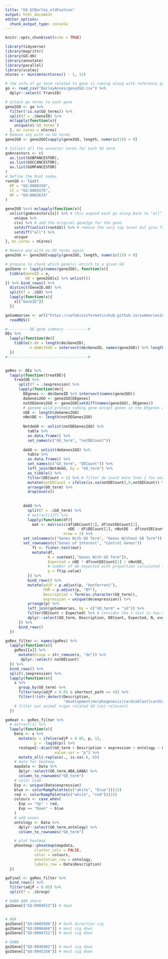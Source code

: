 ```yaml
---
title: "GO_GCBarley_oldFashion"
output: html_document
editor_options: 
  chunk_output_type: console
---
```


```r
knitr::opts_chunk$set(echo = TRUE)
```

```r
library(tidyverse)
library(magrittr)
library(GO.db)
library(annotate)
library(parallel)
library(scales)
nCores <- min(detectCores() - 1, 12)
```

```r
# the info of go term related to gene is coming along with reference genome and genome annotation of Morex v2 (2019)
go <- read_csv("BarleyAnnos/gene2GO.csv") %>% 
  dplyr::select(-TransID)

# attach go terms to each gene
gene2GO <- go %>%
  filter(!is.na(GO_terms)) %>%
  split(f = .$GeneID) %>%
  mclapply(function(x){
    unique(x$`GO_terms`)
  }, mc.cores = nCores)
# Remove any with no GO terms
gene2GO <- gene2GO[vapply(gene2GO, length, numeric(1)) > 0]
```

```r
# Collect all the ancestor terms for each GO term
goAncestors <- c(
  as.list(GOBPANCESTOR),
  as.list(GOCCANCESTOR),
  as.list(GOMFANCESTOR)
)
# Define the Root nodes
rootGO <- list(
  BP = "GO:0008150",
  CC = "GO:0005575",
  MF = "GO:0003674"
)

gene2GO %<>% mclapply(function(x){
  unlist(goAncestors[x]) %>% # this expand each go along back to "all" node, but start with 1 step upper level
    unique %>%
    c(x) %>% # add the original gene2go for the gene
    setdiff(unlist(rootGO)) %>% # remove the very top level but give free level yo choose with additional info in goSummaries
    setdiff("all") %>% 
    unique
}, mc.cores = nCores)

# Remove any with no GO terms again
gene2GO <- gene2GO[vapply(gene2GO, length, numeric(1)) > 0]

# prepare to check which gene(s) enrich to a given GO
go2Gene <- lapply(names(gene2GO), function(x){
  tibble(GeneID = x,
         GO = gene2GO[x] %>% unlist())
}) %>% bind_rows() %>% 
  distinct(GeneID,GO) %>%
  split(f = .$GO) %>%
  lapply(function(x){
    x[["GeneID"]]
  }) 

goSummaries <- url("https://uofabioinformaticshub.github.io/summaries2GO/data/goSummaries.RDS") %>%
  readRDS()
```

```r
#--------- DE gene summary ----------#
DEs %>% 
  lapply(function(de){
    tibble(n.de = length(de$GeneID),
           n.deWithGO = intersect(de$GeneID, names(gene2GO)) %>% length())
  })
#------------------------------------#


goRes <- DEs %>% 
  lapply(function(treatDE){
    treatDE %>% 
      split(f = .$expression) %>% 
      lapply(function(de){
        DEgenes <- de$GeneID %>% intersect(names(gene2GO))
        deGenes2GO <- gene2GO[DEgenes]
        notDEGenes2GO <- gene2GO[setdiff(names(gene2GO), DEgenes)] 
        # genome wild protein coding gene except genes in the DEgenes as background
        nDE <- length(deGenes2GO)
        nNotDE <- length(notDEGenes2GO)
        
        NotdeGO <- unlist(notDEGenes2GO) %>% 
          table %>%
          as.data.frame() %>%
          set_names(c("GO_term", "notDECount")) 
        
        deGO <- unlist(deGenes2GO) %>% 
          table %>%
          as.data.frame() %>%
          set_names(c("GO_term", "DECount")) %>%
          left_join(NotdeGO, by = "GO_term") %>%
          as_tibble() %>%
          filter(DECount > 1) %>% # filter de count more than 1 for each go terms
          mutate(notDECount = ifelse(is.na(notDECount),0,notDECount)) %>% # avoid NA as a given GO associated gene all in DE 
          arrange(GO_term) %>%
          droplevels() 
          
        
        deGO %>%
          split(f = .$GO_term) %>%
          # extract(127) %>%
          lapply(function(df){
            mat <- matrix(c(df$DECount[1], df$notDECount[1],
                            nDE - df$DECount[1], nNotDE - df$notDECount[1]),
                          nrow = 2) %>% 
        set_colnames(c("Genes With GO Term", "Genes Without GO Term")) %>% 
        set_rownames(c("Genes of Interest", "Control Genes"))
            ft <- fisher.test(mat)
            mutate(df, 
                   N = sum(mat[,"Genes With GO Term"]),
                   Expected = nDE * df$notDECount[1] / nNotDE,
                   # number of de expected with proportion calculated in control set
                   p = ft$p.value)
          }) %>%
          bind_rows() %>%
          mutate(adjP = p.adjust(p, "bonferroni"),
                 FDR = p.adjust(p, "BY"),
                 Description = Term(as.character(GO_term)),
                 expression = unique(de$expression)) %>%
          arrange(p) %>%
          left_join(goSummaries, by = c("GO_term" = "id")) %>%
          filter(DECount > Expected) %>% # consider the t.test is two-sided
          dplyr::select(GO_term, Description, DECount, Expected, N, everything())
      }) %>% 
      bind_rows()
  })
```

```r
goRes_filter <- names(goRes) %>% 
  lapply(function(x){
    goRes[[x]] %>% 
      mutate(Group = str_remove(x, "de")) %>% 
       dplyr::select(-notDECount)
  }) %>% 
  bind_rows() %>% 
  split(.$expression) %>% 
  lapply(function(x){
    x %>% 
      group_by(GO_term) %>% 
      filter(any(adjP < 0.05 & shortest_path >= 4)) %>% 
      filter(!(str_detect(Description,
                          "development|morphogenesis|cardioblast|cardiocyte|muscle|heart|animal|determination|cell|synapse")))
    # filter out animal organ related GO (not relevant)
  })

geHeat <- goRes_filter %>%
  # extract(1) %>%
  lapply(function(x){
    Data <- x %>%
      mutate(p = ifelse(adjP < 0.05, p, 1),
             p = -log10(p)) %>% 
      reshape2::dcast(GO_term + Description + expression + ontology ~ Group,
                      value.var = "p") %>%
      mutate_all(~replace(., is.na(.), 0)) 
    # data for heatmap
    mapdata <- Data %>%
      dplyr::select(GO_term,ABA,GABA) %>%
      column_to_rownames("GO_term")
    # color code
    Exp <- unique(Data$expression)
    blue <- colorRampPalette(c("white", "blue"))(15)
    red <- colorRampPalette(c("white", "red"))(15)
    colours <- case_when(
      Exp == "Up" ~ red,
      Exp == "Down" ~ blue
    )
    # add annos
    ontology <- Data %>%
      dplyr::select(GO_term,ontology) %>%
      column_to_rownames("GO_term")

    # plot heatmap
    pheatmap::pheatmap(mapdata,
             cluster_cols = FALSE,
             color = colours,
             annotation_row = ontology,
             labels_row = Data$Description)
  })


```

```r
goFinal <- goRes_filter %>% 
  bind_rows() %>% 
  filter(adjP < 0.05) %>% 
  split(f = .$Group)

# GABA ABA share
go2Gene[["GO:0004553"]] # down


# ABA
go2Gene[["GO:0005506"]] # both direction sig
go2Gene[["GO:0006468"]] # most sig down
go2Gene[["GO:0004722"]] # most sig down

# GABA
go2Gene[["GO:0046982"]] # most sig down
go2Gene[["GO:0045156"]] # most sig down
```

